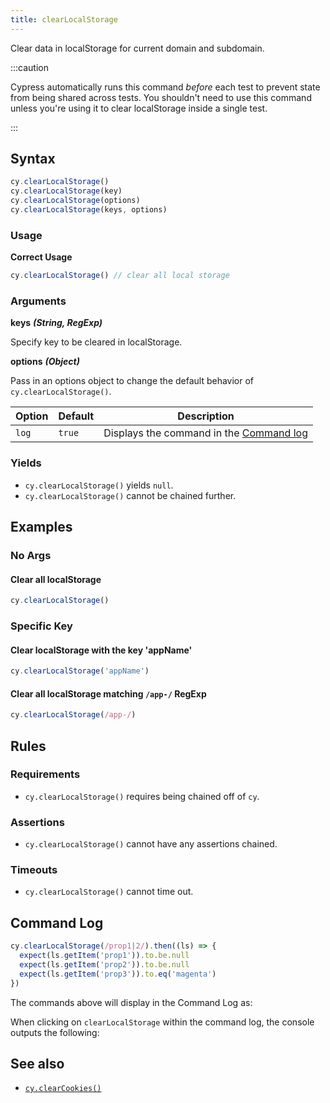 ```yaml
---
title: clearLocalStorage
---
```


Clear data in localStorage for current domain and subdomain.

:::caution

Cypress automatically runs this command _before_ each test to prevent state from
being shared across tests. You shouldn't need to use this command unless you're
using it to clear localStorage inside a single test.

:::

## Syntax

```javascript
cy.clearLocalStorage()
cy.clearLocalStorage(key)
cy.clearLocalStorage(options)
cy.clearLocalStorage(keys, options)
```

### Usage

**<Icon name="check-circle" color="green" /> Correct Usage**

```javascript
cy.clearLocalStorage() // clear all local storage
```

### Arguments

**<Icon name="angle-right" /> keys** **_(String, RegExp)_**

Specify key to be cleared in localStorage.

**<Icon name="angle-right" /> options** **_(Object)_**

Pass in an options object to change the default behavior of
`cy.clearLocalStorage()`.

| Option | Default | Description                                                                              |
| ------ | ------- | ---------------------------------------------------------------------------------------- |
| `log`  | `true`  | Displays the command in the [Command log](/guides/core-concepts/cypress-app#command-log) |

### Yields [<Icon name="question-circle"/>](/guides/core-concepts/introduction-to-cypress#subject-management)

- `cy.clearLocalStorage()` yields
`null`.</li><li>`cy.clearLocalStorage()` cannot be chained further.

## Examples

### No Args

#### Clear all localStorage

```javascript
cy.clearLocalStorage()
```

### Specific Key

#### Clear localStorage with the key 'appName'

```javascript
cy.clearLocalStorage('appName')
```

#### Clear all localStorage matching `/app-/` RegExp

```javascript
cy.clearLocalStorage(/app-/)
```

## Rules

### Requirements [<Icon name="question-circle"/>](/guides/core-concepts/introduction-to-cypress#chains-of-commands)

- `cy.clearLocalStorage()` requires being chained off of
`cy`.

### Assertions [<Icon name="question-circle"/>](/guides/core-concepts/introduction-to-cypress#assertions)

- `cy.clearLocalStorage()` cannot have any assertions
chained.

### Timeouts [<Icon name="question-circle"/>](/guides/core-concepts/introduction-to-cypress#timeouts)

- `cy.clearLocalStorage()` cannot time out.

## Command Log

```javascript
cy.clearLocalStorage(/prop1|2/).then((ls) => {
  expect(ls.getItem('prop1')).to.be.null
  expect(ls.getItem('prop2')).to.be.null
  expect(ls.getItem('prop3')).to.eq('magenta')
})
```

The commands above will display in the Command Log as:

<DocsImage src="/img/api/clearlocalstorage/clear-ls-localstorage-in-command-log.png" alt="Command log for clearLocalStorage" ></DocsImage>

When clicking on `clearLocalStorage` within the command log, the console outputs
the following:

<DocsImage src="/img/api/clearlocalstorage/local-storage-object-shown-in-console.png" alt="console.log for clearLocalStorage" ></DocsImage>

## See also

- [`cy.clearCookies()`](/api/commands/clearcookies)
